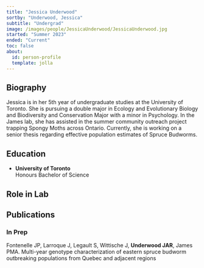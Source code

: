 ```yaml
---
title: "Jessica Underwood"
sortby: "Underwood, Jessica"
subtitle: "Undergrad"
image: /images/people/JessicaUnderwood/JessicaUnderwood.jpg
started: "Summer 2023"
ended: "Current"
toc: false
about:
  id: person-profile
  template: jolla
---
```


::: {#person-profile}
## Biography

Jessica is in her 5th year of undergraduate studies at the University of Toronto. She is pursuing a double major in Ecology and Evolutionary Biology and Biodiversity and Conservation Major with a minor in Psychology. In the James lab, she has assisted in the summer community outreach project trapping Spongy Moths across Ontario. Currently, she is working on a senior thesis regarding effective population estimates of Spruce Budworms.

## Education

-   **University of Toronto**<br /> Honours Bachelor of Science

## Role in Lab

## Publications
### In Prep

Fontenelle JP, Larroque J, Legault S, Wittische J, **Underwood JAR**, James PMA. Multi-year genotype characterization of eastern spruce budworm outbreaking populations from Quebec and adjacent regions 
:::